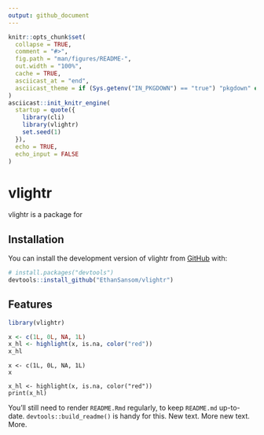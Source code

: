 ```yaml
---
output: github_document
---
```


<!-- README.md is generated from README.Rmd. Please edit that file -->

```r
knitr::opts_chunk$set(
  collapse = TRUE,
  comment = "#>",
  fig.path = "man/figures/README-",
  out.width = "100%",
  cache = TRUE,
  asciicast_at = "end",
  asciicast_theme = if (Sys.getenv("IN_PKGDOWN") == "true") "pkgdown" else "readme"
)
asciicast::init_knitr_engine(
  startup = quote({
    library(cli)
    library(vlightr)
    set.seed(1)
  }),
  echo = TRUE,
  echo_input = FALSE
)
```

# vlightr

<!-- badges: start -->

<!-- badges: end -->

vlightr is a package for

## Installation

You can install the development version of vlightr from [GitHub](https://github.com/) with:

``` r
# install.packages("devtools")
devtools::install_github("EthanSansom/vlightr")
```

## Features

```r
library(vlightr)
```

```r
x <- c(1L, 0L, NA, 1L)
x_hl <- highlight(x, is.na, color("red"))
x_hl
```

```asciicast
x <- c(1L, 0L, NA, 1L)
x
```

```asciicast
x_hl <- highlight(x, is.na, color("red"))
print(x_hl)
```

You'll still need to render `README.Rmd` regularly, to keep `README.md` up-to-date. `devtools::build_readme()` is handy for this. New text. More
new text. More.
